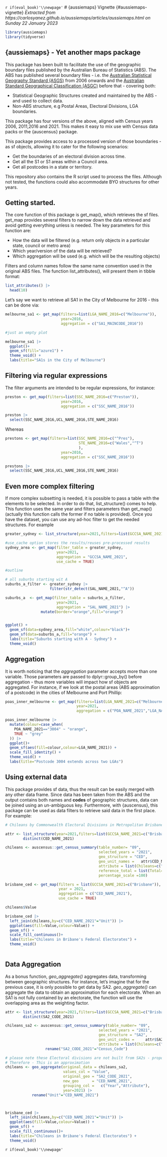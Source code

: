 `r if(eval_book)'\\newpage'`
# {aussiemaps} Vignette {#aussiemaps-vignette}
*Extracted from https://carlosyanez.github.io/aussiemaps/articles/aussiemaps.html on Sunday 22 January 2023*
```r
library(aussiemaps)
library(tidyverse)
```


## {aussiemaps} - Yet another maps package

This package has been built to facilitate the use of the geographic boundary files published by the Australian Bureau of Statistics (ABS). The ABS has published several boundary files - i.e. the [Australian Statistical Geography Standard (ASGS)](https://www.abs.gov.au/statistics/statistical-geography/australian-statistical-geography-standard-asgs) from 2006 onwards and the  [Australian Standard Geographical Classification (ASGC)](https://www.abs.gov.au/AUSSTATS/abs@.nsf/Latestproducts/DEDA554E1B6BB78BCA25791F000EEA26) before that - covering both:

-   Statistical Geographic Structures created and maintained by the ABS - and used to collect data.
-   Non-ABS structure, e.g Postal Areas, Electoral Divisions, LGA boundaries.

This package has four versions of the above, aligned with Census years 2006, 2011,2016 and 2021. This makes it easy to mix use with Census data packs or the {auscensus} package.

This package provides access to a processed version of those boundaries - as sf objects, allowing it to cater for the following scenarios:

* Get the boundaries of an electoral division across time.
* Get all the S1 or S1 areas within a Council area.
* Get all postcodes in a state or territory.

This repository also contains the R script used to process the files. Although not tested, the functions could also accommodate BYO structures for other years.

## Getting started.

The core function of this package is get_map(), which retrieves the sf files. get_map provides several filters to narrow down the data retrieved and avoid getting everything unless is needed. The key parameters for this function are:

- How the data will be filtered (e.g. return only objects in a particular state, council or metro area)
- Which year/version of the data will be retrieved?
- Which aggregation will be used (e.g. which will be the resulting objects)



Filters and column names follow the same name convention used in the original ABS files. The function list_attributes(), will present them in tibble format:

```r
list_attributes() |>
  head(10)
```

Let's say we want to retrieve all SA1 in the City of Melbourne for 2016 - this can be done via:

```r
melbourne_sa1 <- get_map(filters=list(LGA_NAME_2016=c("Melbourne")),
                         year=2016,
                         aggregation = c("SA1_MAINCODE_2016"))

#just an empty plot

melbourne_sa1 |>
  ggplot()+
  geom_sf(fill="azure1") +
  theme_void() +
  labs(title="SA1s in the City of Melbourne")

```

## Filtering via regular expressions

The filter arguments are intended to be regular expressions, for instance:

```r

preston <- get_map(filters=list(SSC_NAME_2016=c("Preston")),
                         year=2016,
                         aggregation = c("SSC_NAME_2016"))

preston |>
  select(SSC_NAME_2016,UCL_NAME_2016,STE_NAME_2016)

```

Whereas

```r
prestons <- get_map(filters=list(SSC_NAME_2016=c("^Pres"),
                                 STE_NAME_2016=c("Wales","^T")
                                 ),
                         year=2016,
                         aggregation = c("SSC_NAME_2016"))

prestons |>
  select(SSC_NAME_2016,UCL_NAME_2016,STE_NAME_2016)

```

## Even more complex filtering

If more complex subsetting is needed, it is possible to pass a table with the elements to be selected. In order to do that, list_structure() comes to help. This function uses the same year and filters parameters than get_map() (actually this function calls the former if no table is provided). Once you have the dataset, you can use any ad-hoc filter to get the needed structures. For example

```r

greater_sydney <- list_structure(year=2021,filters=list(GCCSA_NAME_2021="Greater Sydney"))

#use_cache option stores the results/reuses pre-processed results
sydney_area <- get_map(filter_table = greater_sydney,
                       year=2021,
                       aggregation = "GCCSA_NAME_2021",
                       use_cache = TRUE) 

#outline

# all suburbs starting wit A
suburbs_a_filter <- greater_sydney |>
                    filter(str_detect(SAL_NAME_2021,"^A"))

suburbs_a  <- get_map(filter_table = suburbs_a_filter,
                       year=2021,
                       aggregation = "SAL_NAME_2021") |>
                mutate(border="orange",fill="orange")


ggplot() +
  geom_sf(data=sydney_area,fill="white",colour="black")+
  geom_sf(data=suburbs_a,fill="orange") +
  labs(title="Suburbs starting with A - Sydney") +
  theme_void()

```

## Aggregation

It is worth noticing that the *aggregation* parameter accepts more than one variable. Those parameters are passed to dplyr::group_by() before aggregation - thus more variables will impact how sf objects are aggregated. For instance, if we look at the postal areas (ABS approximation of a postcode) in the cities of Melbourne and Port Phillip:

```r

poas_inner_melbourne <- get_map(filters=list(LGA_NAME_2021=c("Melbourne","Phillip$")),
                                year=2021,
                                aggregation = c("POA_NAME_2021","LGA_NAME_2021"))

poas_inner_melbourne |>
  mutate(colour=case_when(
    POA_NAME_2021=="3004" ~ "orange",
    TRUE ~ "grey"
  )) |>
  ggplot()+
  geom_sf(aes(fill=colour,colour=LGA_NAME_2021)) +
  scale_fill_identity() +
  theme_void() +
  labs(title="Postcode 3004 extends across two LGAs")

```
## Using external data

 This package provides sf data, thus the result can be easily merged with any other data frame. Since data has been taken from the ABS and the output contains both names and **codes** of geographic structures, data can be joined using an un-ambiguous key. Furthermore, with {auscensus}, this package can be used as data filters to retrieve said data in the first place. For example:
 
```r

# Chileans by Commonwealth Electoral Divisions in Metropolitan Brisbane, 2021

attr <- list_structure(year=2021,filters=list(GCCSA_NAME_2021=c("Brisbane"))) |>
        distinct(CED_NAME_2021)

chileans <- auscensus::get_census_summary(table_number= "09",
                                          selected_years = "2021",
                                          geo_structure = "CED",
                                          geo_unit_names =   attr$CED_NAME_2021,
                                          attribute = list(Chileans=c("Persons_chile_total")),
                                          reference_total = list(Total=c("Persons_total_total")),
                                          percentage_scale =100)

brisbane_ced <- get_map(filters = list(GCCSA_NAME_2021=c("Brisbane")),
                        year = 2021,
                        aggregation = c("CED_NAME_2021"),
                        use_cache = TRUE)

chileans$Value

brisbane_ced |>
  left_join(chileans,by=c("CED_NAME_2021"="Unit")) |>
  ggplot(aes(fill=Value,colour=Value)) +
  geom_sf() +
  scale_fill_continuous()+
  labs(title="Chileans in Bribane's Federal Electorates") +
  theme_void()
  

```
 
## Data Aggregation

As a bonus function, *geo_aggregate()*  aggregates data, transforming between geographic structures. For instance, let's imagine that for the previous case, it is only possible to get data by SA2. *geo_aggregate()* can aggregate the data to obtain an approximation for each electorate. When an SA1 is not fully contained by an electorate, the function will use the overlapping area as the weighting factor.

```r

attr <- list_structure(year=2021,filters=list(GCCSA_NAME_2021=c("Brisbane"))) |>
        distinct(SA2_CODE_2021)

chileans_sa2 <- auscensus::get_census_summary(table_number= "09",
                                          selected_years = "2021",
                                          geo_structure = "SA2",
                                          geo_unit_codes =     attr$SA2_CODE_2021,
                                          attribute = list(Chileans=c("Persons_chile_total"))) |>
                  rename("SA2_CODE_2021"="Census_Code")

# please note these Electoral divisions are not built from SA2s - proportional allocation will result in factional 
# Therefore - This is an approximation
chileans <- geo_aggregate(original_data = chileans_sa2,
                          values_col = "Value",
                          original_geo = "SA2_CODE_2021",
                          new_geo      = "CED_NAME_2021",
                          grouping_col =   c("Year","Attribute"),
                          year=2021) |>
            rename("Unit"="CED_NAME_2021")



brisbane_ced |>
  left_join(chileans,by=c("CED_NAME_2021"="Unit")) |>
  ggplot(aes(fill=Value,colour=Value)) +
  geom_sf() +
  scale_fill_continuous()+
  labs(title="Chileans in Bribane's Federal Electorates") +
  theme_void()

```

`r if(eval_book)'\\newpage'`
